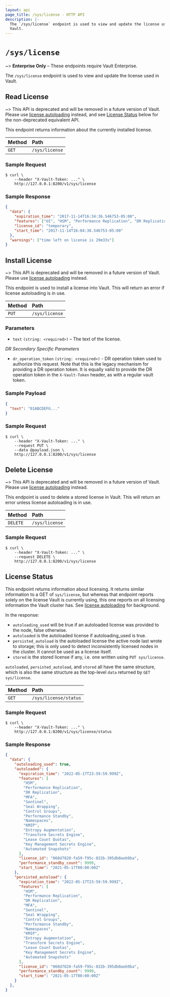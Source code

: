 ```yaml
---
layout: api
page_title: /sys/license - HTTP API
description: |-
  The `/sys/license` endpoint is used to view and update the license used in 
  Vault.
---
```


# `/sys/license`

~> **Enterprise Only** – These endpoints require Vault Enterprise.

The `/sys/license` endpoint is used to view and update the license used in
Vault.

## Read License

~> This API is deprecated and will be removed in a future version of Vault.
Please use [license autoloading](/docs/enterprise/license/autoloading) instead,
and see [License Status](#license-status) below for the non-deprecated equivalent API.

This endpoint returns information about the currently installed license.

| Method | Path           |
| :----- | :------------- |
| `GET`  | `/sys/license` |

### Sample Request

```shell-session
$ curl \
    --header "X-Vault-Token: ..." \
    http://127.0.0.1:8200/v1/sys/license
```

### Sample Response

```json
{
  "data": {
    "expiration_time": "2017-11-14T16:34:36.546753-05:00",
    "features": ["UI", "HSM", "Performance Replication", "DR Replication"],
    "license_id": "temporary",
    "start_time": "2017-11-14T16:04:36.546753-05:00"
  },
  "warnings": ["time left on license is 29m33s"]
}
```

## Install License

~> This API is deprecated and will be removed in a future version of Vault.
Please use [license autoloading](/docs/enterprise/license/autoloading) instead.

This endpoint is used to install a license into Vault.  This will return an
error if license autoloading is in use.

| Method | Path           |
| :----- | :------------- |
| `PUT`  | `/sys/license` |

### Parameters

- `text` `(string: <required>)` – The text of the license.

_DR Secondary Specific Parameters_

- `dr_operation_token` `(string: <required>)` - DR operation token used to authorize this request.
Note that this is the legacy mechanism for providing a DR operation token. It is
equally valid to provide the DR operation token in the `X-Vault-Token` header, as
with a regular vault token.

### Sample Payload

```json
{
  "text": "01ABCDEFG..."
}
```

### Sample Request

```shell-session
$ curl \
    --header "X-Vault-Token: ..." \
    --request PUT \
    --data @payload.json \
    http://127.0.0.1:8200/v1/sys/license
```

## Delete License

~> This API is deprecated and will be removed in a future version of Vault.
Please use [license autoloading](/docs/enterprise/license/autoloading) instead.

This endpoint is used to delete a stored license in Vault.  This will return
an error unless license autoloading is in use.

| Method | Path           |
| :----- | :------------- |
| `DELETE`  | `/sys/license` |


### Sample Request

```shell-session
$ curl \
    --header "X-Vault-Token: ..." \
    --request DELETE \
    http://127.0.0.1:8200/v1/sys/license
```

## License Status

This endpoint returns information about licensing.  It returns similar information
to a GET of `sys/license`, but whereas that endpoint reports solely on the
license Vault is currently using, this one reports on all licensing
information the Vault cluster has.  See
[license autoloading](/docs/enterprise/license/autoloading) for background.

In the response:
* `autoloading_used` will be true if an autoloaded license was provided to the
  node, false otherwise.
* `autoloaded` is the autoloaded license if autoloading_used is true.
* `persisted_autoload` is the autoloaded license the active node last wrote to
  storage; this is only used to detect inconsistently licensed nodes in the
  cluster. It cannot be used as a license itself.
* `stored` is the stored license if any, i.e. one written using `PUT sys/license`.

`autoloaded`, `persisted_autoload`, and `stored` all have the same structure,
which is also the same structure as the top-level `data` returned by `GET sys/license`.

| Method | Path           |
| :----- | :------------- |
| `GET`  | `/sys/license/status` |

### Sample Request

```shell-session
$ curl \
    --header "X-Vault-Token: ..." \
    http://127.0.0.1:8200/v1/sys/license/status
```

### Sample Response

```json
{
  "data": {
    "autoloading_used": true,
    "autoloaded": {
      "expiration_time": "2022-05-17T23:59:59.999Z",
      "features": [
        "HSM",
        "Performance Replication",
        "DR Replication",
        "MFA",
        "Sentinel",
        "Seal Wrapping",
        "Control Groups",
        "Performance Standby",
        "Namespaces",
        "KMIP",
        "Entropy Augmentation",
        "Transform Secrets Engine",
        "Lease Count Quotas",
        "Key Management Secrets Engine",
        "Automated Snapshots"
      ],
      "license_id": "060d7820-fa59-f95c-832b-395db0aeb9ba",
      "performance_standby_count": 9999,
      "start_time": "2021-05-17T00:00:00Z"
    },
    "persisted_autoload": {
      "expiration_time": "2022-05-17T23:59:59.999Z",
      "features": [
        "HSM",
        "Performance Replication",
        "DR Replication",
        "MFA",
        "Sentinel",
        "Seal Wrapping",
        "Control Groups",
        "Performance Standby",
        "Namespaces",
        "KMIP",
        "Entropy Augmentation",
        "Transform Secrets Engine",
        "Lease Count Quotas",
        "Key Management Secrets Engine",
        "Automated Snapshots"
      ],
      "license_id": "060d7820-fa59-f95c-832b-395db0aeb9ba",
      "performance_standby_count": 9999,
      "start_time": "2021-05-17T00:00:00Z"
    }
  },
}
```
